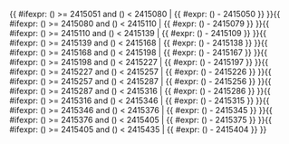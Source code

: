 <includeonly>{{ #ifexpr: ({{{1}}}) >= 2415051 and ({{{1}}}) < 2415080 | {{ #expr: ({{{1}}}) - 2415050 }} }}{{ #ifexpr: ({{{1}}}) >= 2415080 and ({{{1}}}) < 2415110 | {{ #expr: ({{{1}}}) - 2415079 }} }}{{ #ifexpr: ({{{1}}}) >= 2415110 and ({{{1}}}) < 2415139 | {{ #expr: ({{{1}}}) - 2415109 }} }}{{ #ifexpr: ({{{1}}}) >= 2415139 and ({{{1}}}) < 2415168 | {{ #expr: ({{{1}}}) - 2415138 }} }}{{ #ifexpr: ({{{1}}}) >= 2415168 and ({{{1}}}) < 2415198 | {{ #expr: ({{{1}}}) - 2415167 }} }}{{ #ifexpr: ({{{1}}}) >= 2415198 and ({{{1}}}) < 2415227 | {{ #expr: ({{{1}}}) - 2415197 }} }}{{ #ifexpr: ({{{1}}}) >= 2415227 and ({{{1}}}) < 2415257 | {{ #expr: ({{{1}}}) - 2415226 }} }}{{ #ifexpr: ({{{1}}}) >= 2415257 and ({{{1}}}) < 2415287 | {{ #expr: ({{{1}}}) - 2415256 }} }}{{ #ifexpr: ({{{1}}}) >= 2415287 and ({{{1}}}) < 2415316 | {{ #expr: ({{{1}}}) - 2415286 }} }}{{ #ifexpr: ({{{1}}}) >= 2415316 and ({{{1}}}) < 2415346 | {{ #expr: ({{{1}}}) - 2415315 }} }}{{ #ifexpr: ({{{1}}}) >= 2415346 and ({{{1}}}) < 2415376 | {{ #expr: ({{{1}}}) - 2415345 }} }}{{ #ifexpr: ({{{1}}}) >= 2415376 and ({{{1}}}) < 2415405 | {{ #expr: ({{{1}}}) - 2415375 }} }}{{ #ifexpr: ({{{1}}}) >= 2415405 and ({{{1}}}) < 2415435 | {{ #expr: ({{{1}}}) - 2415404 }} }}</includeonly><noinclude>{{Chinese calendar/doc}}

[[Category:中國農曆模板|{{PAGENAME}}]]


</noinclude>